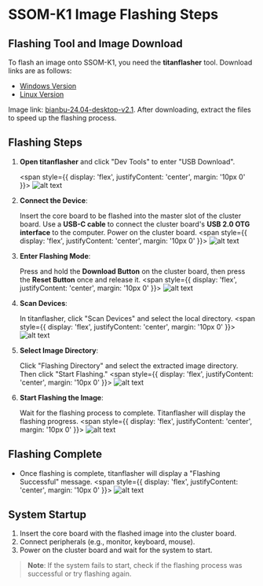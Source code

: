 # SSOM-K1 Image Flashing Steps

## Flashing Tool and Image Download

To flash an image onto SSOM-K1, you need the **titanflasher** tool. Download links are as follows:

- [Windows Version](https://cloud.spacemit.com/prod-api/release/download/tools?token=titantools_for_windows_X86_X64)
- [Linux Version](https://cloud.spacemit.com/prod-api/release/download/tools?token=titantools_for_linux_64BIT_APPIMAGE)

Image link: [bianbu-24.04-desktop-v2.1](https://archive.spacemit.com/image/k1/version/bianbu/v2.1/bianbu-24.04-desktop-k1-v2.1-release-20250124144655.zip). After downloading, extract the files to speed up the flashing process.

## Flashing Steps

1. **Open titanflasher** and click "Dev Tools" to enter "USB Download".
 
   <span style={{
   display: 'flex',
   justifyContent: 'center',
   margin: '10px 0'
   }}>
   ![alt text](./static/ssom_k1_install_image_en.png)
   </span>

3. **Connect the Device**:
   
   Insert the core board to be flashed into the master slot of the cluster board. Use a **USB-C cable** to connect the cluster board's **USB 2.0 OTG interface** to the computer. Power on the cluster board.
   <span style={{
   display: 'flex',
   justifyContent: 'center',
   margin: '10px 0'
   }}>
   ![alt text](./static/ssom_k1_install_image-1.png)
   </span>

4. **Enter Flashing Mode**:
   
   Press and hold the **Download Button** on the cluster board, then press the **Reset Button** once and release it.
   <span style={{
   display: 'flex',
   justifyContent: 'center',
   margin: '10px 0'
   }}>
   ![alt text](./static/ssom_k1_install_image-2_en.png)
   </span>

5. **Scan Devices**:
   
   In titanflasher, click "Scan Devices" and select the local directory.
   <span style={{
   display: 'flex',
   justifyContent: 'center',
   margin: '10px 0'
   }}>
   ![alt text](./static/ssom_k1_install_image-3_en.png)
   </span>

6. **Select Image Directory**:
   
   Click "Flashing Directory" and select the extracted image directory. Then click "Start Flashing."
   <span style={{
   display: 'flex',
   justifyContent: 'center',
   margin: '10px 0'
   }}>
   ![alt text](./static/ssom_k1_install_image-4_en.png)
   </span>

7. **Start Flashing the Image**:
   
   Wait for the flashing process to complete. Titanflasher will display the flashing progress.
   <span style={{
   display: 'flex',
   justifyContent: 'center',
   margin: '10px 0'
   }}>
   ![alt text](./static/ssom_k1_install_image-5_en.png)
   </span>

## Flashing Complete

- Once flashing is complete, titanflasher will display a "Flashing Successful" message.
   <span style={{
   display: 'flex',
   justifyContent: 'center',
   margin: '10px 0'
   }}>
   ![alt text](./static/ssom_k1_install_image-6_en.png)
   </span>

## System Startup

1. Insert the core board with the flashed image into the cluster board.
2. Connect peripherals (e.g., monitor, keyboard, mouse).
3. Power on the cluster board and wait for the system to start.

> **Note**: If the system fails to start, check if the flashing process was successful or try flashing again.
